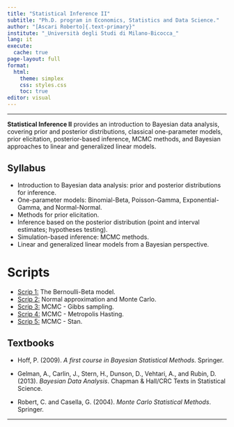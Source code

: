 ```yaml
---
title: "Statistical Inference II"
subtitle: "Ph.D. program in Economics, Statistics and Data Science."
author: "[Ascari Roberto]{.text-primary}"
institute: "_Università degli Studi di Milano-Bicocca_"
lang: it
execute:
  cache: true
page-layout: full
format:
  html:
    theme: simplex
    css: styles.css
    toc: true
editor: visual
---
```


------------------------------------------------------------------------

[**Statistical Inference II**]{.text-primary} provides an introduction to Bayesian data analysis, covering prior and posterior distributions, classical one-parameter models, prior elicitation, posterior-based inference, MCMC methods, and Bayesian approaches to linear and generalized linear models.







## Syllabus
- Introduction to Bayesian data analysis: prior and posterior distributions for inference.
- One-parameter models: Binomial-Beta, Poisson-Gamma, Exponential-Gamma, and Normal-Normal.
- Methods for prior elicitation.
- Inference based on the posterior distribution (point and interval estimates; hypotheses testing).
- Simulation-based inference: MCMC methods.
- Linear and generalized linear models from a Bayesian perspective. 

# Scripts
- [Scrip 1:](Script1.qmd) The Bernoulli-Beta model.
- [Scrip 2:](Script2.qmd) Normal approximation and Monte Carlo.
- [Scrip 3:](Script3.qmd) MCMC - Gibbs sampling.
- [Scrip 4:](Script4.qmd) MCMC - Metropolis Hasting.
- [Scrip 5:](Script5.qmd) MCMC - Stan.



## Textbooks

- Hoff, P. (2009). *A first course in Bayesian Statistical Methods*. Springer.

- Gelman, A., Carlin, J., Stern, H., Dunson, D., Vehtari, A., and Rubin, D. (2013). *Bayesian Data Analysis*. Chapman \& Hall/CRC Texts in Statistical Science.

- Robert, C. and Casella, G. (2004). *Monte Carlo Statistical Methods*. Springer.


------------------------------------------------------------------------
